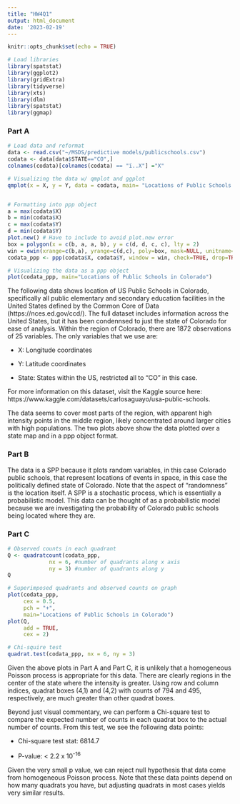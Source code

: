 ---
title: "HW4Q1"
output: html_document
date: '2023-02-19'
---

```{r setup, include=FALSE}
knitr::opts_chunk$set(echo = TRUE)

# Load libraries
library(spatstat)
library(ggplot2)
library(gridExtra)
library(tidyverse)
library(xts)
library(dlm)
library(spatstat)
library(ggmap)
```

### Part A

```{r, fig.align = 'center'}
# Load data and reformat
data <- read.csv("~/MSDS/predictive models/publicschools.csv")
codata <- data[data$STATE=="CO",]
colnames(codata)[colnames(codata) == "ï..X"] ="X"

# Visualizing the data w/ qmplot and ggplot
qmplot(x = X, y = Y, data = codata, main= "Locations of Public Schools in Colorado")


# Formatting into ppp object
a = max(codata$X)
b = min(codata$X)
c = max(codata$Y)
d = min(codata$Y)
plot.new() # Have to include to avoid plot.new error
box = polygon(x = c(b, a, a, b), y = c(d, d, c, c), lty = 2)
win = owin(xrange=c(b,a), yrange=c(d,c), poly=box, mask=NULL, unitname=NULL, xy=NULL)
codata_ppp <- ppp(codata$X, codata$Y, window = win, check=TRUE, drop=TRUE)

# Visualizing the data as a ppp object
plot(codata_ppp, main="Locations of Public Schools in Colorado")
```

The following data shows location of US Public Schools in Colorado, specifically all public elementary and secondary education facilities in the United States defined by the Common Core of Data (https://nces.ed.gov/ccd/). The full dataset includes information across the United States, but it has been condennsed to just the state of Colorado for ease of analysis. Within the region of Colorado, there are 1872 observations of 25 variables. The only variables that we use are:

* X: Longitude coordinates

* Y: Latitude coordinates

* State: States within the US, restricted all to "CO" in this case.

For more information on this dataset, visit the Kaggle source here: https://www.kaggle.com/datasets/carlosaguayo/usa-public-schools. 

The data seems to cover most parts of the region, with apparent high intensity points in the middle region, likely concentrated around larger cities with high populations. The two plots above show the data plotted over a state map and in a ppp object format.

### Part B

The data is a SPP because it plots random variables, in this case Colorado public schools, that represent locations of events in space, in this case the politically defined state of Colorado. Note that the aspect of "randomness" is the location itself. A SPP is a stochastic process, which is essentially a probabilistic model. This data can be thought of as a probabilistic model because we are investigating the probability of Colorado public schools being located where they are.

### Part C

```{r, fig.align = 'center'}
# Observed counts in each quadrant
Q <- quadratcount(codata_ppp, 
             nx = 6, #number of quadrants along x axis
             ny = 3) #number of quadrants along y
Q

# Superimposed quadrants and observed counts on graph
plot(codata_ppp, 
     cex = 0.5, 
     pch = "+", 
     main="Locations of Public Schools in Colorado")
plot(Q, 
     add = TRUE, 
     cex = 2) 

# Chi-squire test
quadrat.test(codata_ppp, nx = 6, ny = 3)  
```

Given the above plots in Part A and Part C, it is unlikely that a homogeneous Poisson process is appropriate for this data. There are clearly regions in the center of the state where the intensity is greater. Using row and column indices, quadrat boxes (4,1) and (4,2) with counts of 794 and 495, respectively, are much greater than other quadrat boxes.

Beyond just visual commentary, we can perform a Chi-square test to compare the expected number of counts in each quadrat box to the actual number of counts. From this test, we see the following data points:

* Chi-square test stat: 6814.7 

* P-value: < 2.2 x 10^-16^

Given the very small p value, we can reject null hypothesis that data come from homogeneous Poisson process. Note that these data points depend on how many quadrats you have, but adjusting quadrats in most cases yields very similar results.
